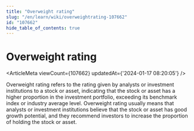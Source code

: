 ```yaml
---
title: "Overweight rating"
slug: "/en/learn/wiki/overweightrating-107662"
id: "107662"
hide_table_of_contents: true
---
```



<Breadcrumbs current="Overweight rating" />

# Overweight rating

<ArticleMeta viewCount={107662} updatedAt={'2024-01-17 08:20:05'} />
<div className='border-solid border-b border-t-0 my-4 border-[var(--ifm-color-gray-300)]' />

Overweight rating refers to the rating given by analysts or investment institutions to a stock or asset, indicating that the stock or asset has a higher proportion in the investment portfolio, exceeding its benchmark index or industry average level. Overweight rating usually means that analysts or investment institutions believe that the stock or asset has good growth potential, and they recommend investors to increase the proportion of holding the stock or asset.
